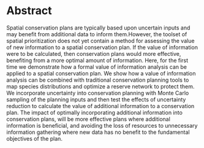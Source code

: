 Abstract
========

Spatial conservation plans are typically based upon uncertain inputs and may benefit from additional data to inform them.However, the toolset of spatial prioritization does not yet contain a method for assessing the value of new information to a spatial conservation plan. If the value of information were to be calculated, then conservation plans would more effective, benefiting from a more optimal amount of information. Here, for the first time we demonstrate how a formal value of information analysis can be applied to a spatial conservation plan. We show how a value of information analysis can be combined with traditional conservation planning tools to map species distributions and optimize a reserve network to protect them. We incorporate uncertainty into conservation planning with Monte Carlo sampling of the planning inputs and then test the effects of uncertainty reduction to calculate the value of additional information to a conservation plan. The impact of optimally incorporating additional information into conservation plans, will be more effective plans where additional information is beneficial, and avoiding the loss of resources to unnecessary information gathering where new data has no benefit to the fundamental objectives of the plan.

